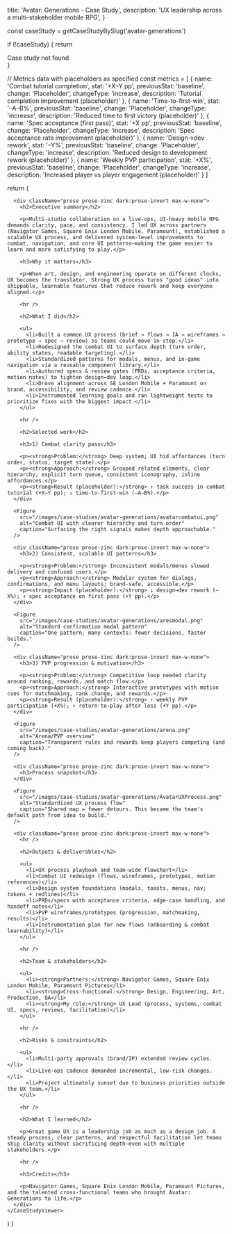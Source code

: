 
  title: 'Avatar: Generations - Case Study',
  description: 'UX leadership across a multi-stakeholder mobile RPG',
}

  const caseStudy = getCaseStudyBySlug('avatar-generations')
  
  if (!caseStudy) {
    return <div>Case study not found</div>
  }

  // Metrics data with placeholders as specified
  const metrics = [
    {
      name: 'Combat tutorial completion',
      stat: '+X–Y pp',
      previousStat: 'baseline',
      change: 'Placeholder',
      changeType: 'increase',
      description: 'Tutorial completion improvement (placeholder)'
    },
    {
      name: 'Time-to-first-win',
      stat: '–A–B%',
      previousStat: 'baseline',
      change: 'Placeholder',
      changeType: 'increase',
      description: 'Reduced time to first victory (placeholder)'
    },
    {
      name: 'Spec acceptance (first pass)',
      stat: '+X pp',
      previousStat: 'baseline',
      change: 'Placeholder',
      changeType: 'increase',
      description: 'Spec acceptance rate improvement (placeholder)'
    },
    {
      name: 'Design→dev rework',
      stat: '–Y%',
      previousStat: 'baseline',
      change: 'Placeholder',
      changeType: 'increase',
      description: 'Reduced design to development rework (placeholder)'
    },
    {
      name: 'Weekly PVP participation',
      stat: '+X%',
      previousStat: 'baseline',
      change: 'Placeholder',
      changeType: 'increase',
      description: 'Increased player vs player engagement (placeholder)'
    }
  ]

  return (
    <CaseStudyViewer caseStudy={caseStudy} metrics={metrics}>
      <CaseImage
        src="/images/case-studies/avatar-generations/avatarlogo.png"
        alt="Avatar: Generations logo"
        variant="hero"
        width={1400}
        height={800}
      />

      <div className="prose prose-zinc dark:prose-invert max-w-none">
        <h2>Executive summary</h2>

        <p>Multi-studio collaboration on a live-ops, UI-heavy mobile RPG demands clarity, pace, and consistency. I led UX across partners (Navigator Games, Square Enix London Mobile, Paramount), established a scalable UX process, and delivered system-level improvements to combat, navigation, and core UI patterns—making the game easier to learn and more satisfying to play.</p>

        <h3>Why it matters</h3>

        <p>When art, design, and engineering operate on different clocks, UX becomes the translator. Strong UX process turns "good ideas" into shippable, learnable features that reduce rework and keep everyone aligned.</p>

        <hr />

        <h2>What I did</h2>

        <ul>
          <li>Built a common UX process (brief → flows → IA → wireframes → prototype → spec → review) so teams could move in step.</li>
          <li>Redesigned the combat UI to surface depth (turn order, ability states, readable targeting).</li>
          <li>Standardized patterns for modals, menus, and in-game navigation via a reusable component library.</li>
          <li>Authored specs & review gates (PRDs, acceptance criteria, motion notes) to tighten design↔dev loop.</li>
          <li>Drove alignment across SE London Mobile + Paramount on brand, accessibility, and review cadence.</li>
          <li>Instrumented learning goals and ran lightweight tests to prioritize fixes with the biggest impact.</li>
        </ul>

        <hr />

        <h2>Selected work</h2>

        <h3>1) Combat clarity pass</h3>

        <p><strong>Problem:</strong> Deep system; UI hid affordances (turn order, status, target state).</p>
        <p><strong>Approach:</strong> Grouped related elements, clear hierarchy, explicit turn queue, consistent iconography, inline affordances.</p>
        <p><strong>Result (placeholder):</strong> ↑ task success in combat tutorial (+X–Y pp); ↓ time-to-first-win (–A–B%).</p>
      </div>

      <Figure
        src="/images/case-studies/avatar-generations/avatarcombatui.png"
        alt="Combat UI with clearer hierarchy and turn order"
        caption="Surfacing the right signals makes depth approachable."
      />

      <div className="prose prose-zinc dark:prose-invert max-w-none">
        <h3>2) Consistent, scalable UI patterns</h3>

        <p><strong>Problem:</strong> Inconsistent modals/menus slowed delivery and confused users.</p>
        <p><strong>Approach:</strong> Modular system for dialogs, confirmations, and menu layouts; brand-safe, accessible.</p>
        <p><strong>Impact (placeholder):</strong> ↓ design→dev rework (–X%); ↑ spec acceptance on first pass (+Y pp).</p>
      </div>

      <Figure
        src="/images/case-studies/avatar-generations/aresmodal.png"
        alt="Standard confirmation modal pattern"
        caption="One pattern, many contexts: fewer decisions, faster builds."
      />

      <div className="prose prose-zinc dark:prose-invert max-w-none">
        <h3>3) PVP progression & motivation</h3>

        <p><strong>Problem:</strong> Competitive loop needed clarity around ranking, rewards, and match flow.</p>
        <p><strong>Approach:</strong> Interactive prototypes with motion cues for matchmaking, rank change, and rewards.</p>
        <p><strong>Result (placeholder):</strong> ↑ weekly PVP participation (+X%); ↑ return-to-play after loss (+Y pp).</p>
      </div>

      <Figure
        src="/images/case-studies/avatar-generations/arena.png"
        alt="Arena/PVP overview"
        caption="Transparent rules and rewards keep players competing (and coming back)."
      />

      <div className="prose prose-zinc dark:prose-invert max-w-none">
        <h3>Process snapshot</h3>
      </div>

      <Figure
        src="/images/case-studies/avatar-generations/AvatarUXProcess.png"
        alt="Standardized UX process flow"
        caption="Shared map = fewer detours. This became the team's default path from idea to build."
      />

      <div className="prose prose-zinc dark:prose-invert max-w-none">
        <hr />

        <h2>Outputs & deliverables</h2>

        <ul>
          <li>UX process playbook and team-wide flowchart</li>
          <li>Combat UI redesign (flows, wireframes, prototypes, motion references)</li>
          <li>Design system foundations (modals, toasts, menus, nav; tokens + redlines)</li>
          <li>PRDs/specs with acceptance criteria, edge-case handling, and handoff notes</li>
          <li>PVP wireframes/prototypes (progression, matchmaking, results)</li>
          <li>Instrumentation plan for new flows (onboarding & combat learnability)</li>
        </ul>

        <hr />

        <h2>Team & stakeholders</h2>

        <ul>
          <li><strong>Partners:</strong> Navigator Games, Square Enix London Mobile, Paramount Pictures</li>
          <li><strong>Cross-functional:</strong> Design, Engineering, Art, Production, QA</li>
          <li><strong>My role:</strong> UX Lead (process, systems, combat UI, specs, reviews, facilitation)</li>
        </ul>

        <hr />

        <h2>Risks & constraints</h2>

        <ul>
          <li>Multi-party approvals (brand/IP) extended review cycles.</li>
          <li>Live-ops cadence demanded incremental, low-risk changes.</li>
          <li>Project ultimately sunset due to business priorities outside the UX team.</li>
        </ul>

        <hr />

        <h2>What I learned</h2>

        <p>Great game UX is a leadership job as much as a design job. A steady process, clear patterns, and respectful facilitation let teams ship clarity without sacrificing depth—even with multiple stakeholders.</p>

        <hr />

        <h3>Credits</h3>

        <p>Navigator Games, Square Enix London Mobile, Paramount Pictures, and the talented cross-functional teams who brought Avatar: Generations to life.</p>
      </div>
    </CaseStudyViewer>
  )
}